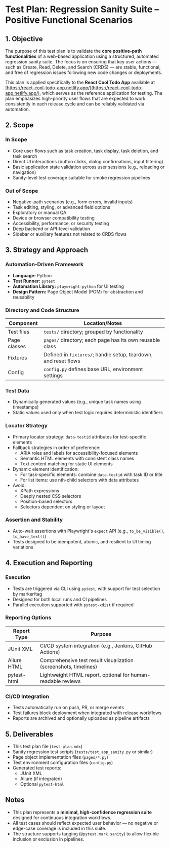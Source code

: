 # Test Plan: Regression Sanity Suite – Positive Functional Scenarios

## 1. Objective

The purpose of this test plan is to validate the **core positive-path functionalities** of a web-based application using a structured, automated regression sanity suite. The focus is on ensuring that key user actions — such as Create, Read, Delete, and Search (CRDS) — are stable, functional, and free of regression issues following new code changes or deployments.

This plan is applied specifically to the **React Cool Todo App** available at  
[https://react-cool-todo-app.netlify.app/](https://react-cool-todo-app.netlify.app/), which serves as the reference application for testing. The plan emphasizes high-priority user flows that are expected to work consistently in each release cycle and can be reliably validated via automation.

## 2. Scope

### In Scope

- Core user flows such as task creation, task display, task deletion, and task search
- Direct UI interactions (button clicks, dialog confirmations, input filtering)
- Basic application state validation across user sessions (e.g., reloading or navigation)
- Sanity-level test coverage suitable for smoke regression pipelines

### Out of Scope

- Negative-path scenarios (e.g., form errors, invalid inputs)
- Task editing, styling, or advanced field options
- Exploratory or manual QA
- Device or browser compatibility testing
- Accessibility, performance, or security testing
- Deep backend or API-level validation
- Sidebar or auxiliary features not related to CRDS flows

## 3. Strategy and Approach

### Automation-Driven Framework

- **Language:** Python  
- **Test Runner:** `pytest`  
- **Automation Library:** `playwright-python` for UI testing  
- **Design Pattern:** Page Object Model (POM) for abstraction and reusability

### Directory and Code Structure

| Component          | Location/Notes                                                   |
|-------------------|-------------------------------------------------------------------|
| Test files         | `tests/` directory; grouped by functionality                     |
| Page classes       | `pages/` directory; each page has its own reusable class         |
| Fixtures           | Defined in `fixtures/`; handle setup, teardown, and reset flows  |
| Config             | `config.py` defines base URL, environment settings               |

### Test Data

- Dynamically generated values (e.g., unique task names using timestamps)
- Static values used only when test logic requires deterministic identifiers

### Locator Strategy

- Primary locator strategy: `data-testid` attributes for test-specific elements
- Fallback strategies in order of preference:
  - ARIA roles and labels for accessibility-focused elements
  - Semantic HTML elements with consistent class names
  - Text content matching for static UI elements
- Dynamic element identification:
  - For task-specific elements: combine `data-testid` with task ID or title
  - For list items: use nth-child selectors with data attributes
- Avoid:
  - XPath expressions
  - Deeply nested CSS selectors
  - Position-based selectors
  - Selectors dependent on styling or layout

### Assertion and Stability

- Auto-wait assertions with Playwright's `expect` API (e.g., `to_be_visible()`, `to_have_text()`)
- Tests designed to be idempotent, atomic, and resilient to UI timing variations

## 4. Execution and Reporting

### Execution

- Tests are triggered via CLI using `pytest`, with support for test selection by marker/tag
- Designed for both local runs and CI pipelines
- Parallel execution supported with `pytest-xdist` if required

### Reporting Options

| Report Type     | Purpose                                                            |
|-----------------|---------------------------------------------------------------------|
| JUnit XML       | CI/CD system integration (e.g., Jenkins, GitHub Actions)           |
| Allure HTML     | Comprehensive test result visualization (screenshots, timelines)   |
| pytest-html     | Lightweight HTML report, optional for human-readable reviews       |

### CI/CD Integration

- Tests automatically run on push, PR, or merge events
- Test failures block deployment when integrated with release workflows
- Reports are archived and optionally uploaded as pipeline artifacts

## 5. Deliverables

- This test plan file (`test-plan.mdx`)
- Sanity regression test scripts (`tests/test_app_sanity.py` or similar)
- Page object implementation files (`pages/*.py`)
- Test environment configuration files (`config.py`)
- Generated test reports:  
  - JUnit XML  
  - Allure (if integrated)  
  - Optional `pytest-html`  

## Notes

- This plan represents a **minimal, high-confidence regression suite** designed for continuous integration workflows.
- All test cases should reflect expected user behavior — no negative or edge-case coverage is included in this suite.
- The structure supports tagging (`@pytest.mark.sanity`) to allow flexible inclusion or exclusion in pipelines.